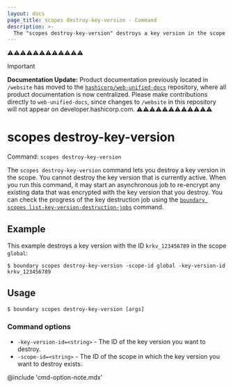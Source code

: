 ```yaml
---
layout: docs
page_title: scopes destroy-key-version - Command
description: >-
  The "scopes destroy-key-version" destroys a key version in the scope resource.
---
```


⚠️⚠️⚠️⚠️⚠️⚠️⚠️⚠️⚠️⚠️⚠️⚠️
> [!IMPORTANT]  
> **Documentation Update:** Product documentation previously located in `/website` has moved to the [`hashicorp/web-unified-docs`](https://github.com/hashicorp/web-unified-docs) repository, where all product documentation is now centralized. Please make contributions directly to `web-unified-docs`, since changes to `/website` in this repository will not appear on developer.hashicorp.com.
⚠️⚠️⚠️⚠️⚠️⚠️⚠️⚠️⚠️⚠️⚠️⚠️

# scopes destroy-key-version

Command: `scopes destroy-key-version`

The `scopes destroy-key-version` command lets you destroy a key version in the scope.
You cannot destroy the key version that is currently active.
When you run this command, it may start an asynchronous job to re-encrypt any existing data that was encrypted with the key version that you destroy.
You can check the progress of the key destruction job using the [`boundary scopes list-key-version-destruction-jobs`](/boundary/docs/commands/scopes/list-key-version-destruction-jobs) command.

## Example

This example destroys a key version with the ID `krkv_123456789` in the scope `global`:

```shell-session
$ boundary scopes destroy-key-version -scope-id global -key-version-id krkv_123456789
```

## Usage

<CodeBlockConfig hideClipboard>

```shell-session
$ boundary scopes destroy-key-version [args]
```

</CodeBlockConfig>

### Command options

- `-key-version-id=<string>` - The ID of the key version you want to destroy.
- `-scope-id=<string>` - The ID of the scope in which the key version you want to destroy exists.

@include 'cmd-option-note.mdx'